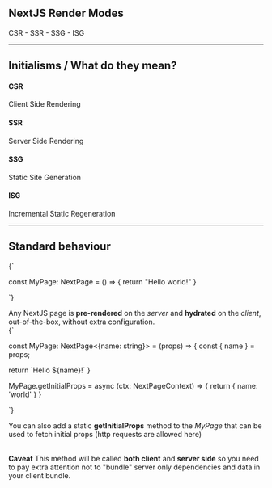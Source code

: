 <Section>

<Cover>

# NextJS Render Modes

CSR - SSR - SSG - ISG

</Cover>

---

# Initialisms / What do they mean?

#### CSR
Client Side Rendering

#### SSR
Server Side Rendering

#### SSG
Static Site Generation

#### ISG
Incremental Static Regeneration


---

# Standard behaviour

<div className="pt-2"/>

<Columns className="lg:grid-cols-2">

<CodeSnippet language="js">
{`

const MyPage: NextPage = () => {
    return "Hello world!"
}

`}
</CodeSnippet>

<div className="px-8">
  Any NextJS page is <b>pre-rendered</b> on the <i>server</i> and <b>hydrated</b> on the <i>client</i>, out-of-the-box, without extra configuration. 
</div>

</Columns>

<div className="pt-8"/>

<Columns className="lg:grid-cols-2">

<CodeSnippet language="js">
{`

const MyPage: NextPage<{name: string}> = (props) => {
  const { name } = props;
  
  return \`Hello \${name}!\`
}


MyPage.getInitialProps = async (ctx: NextPageContext) => {
  return {
    name: 'world'
  }
}


`}
</CodeSnippet>

<div className="px-8">
  You can also add a static <b>getInitialProps</b> method to the <i>MyPage</i> that can be used
  to fetch initial props (http requests are allowed here)
  <br />
  <br />

  <b>Caveat</b>
  This method will be called <b>both client</b> and <b>server side</b> so you need to 
  pay extra attention not to "bundle" server only dependencies and data in your client bundle.
</div>

</Columns>



</Section>
